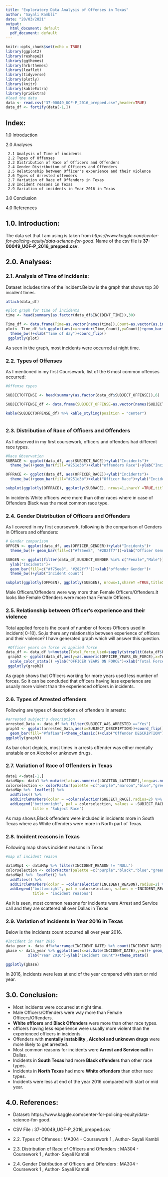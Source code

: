 ```yaml
---
title: "Exploratory Data Analysis of Offenses in Texas"
author: "Sayali Kambli"
date: "20/03/2021"
output:
  html_document: default
  pdf_document: default
---
```


```r
knitr::opts_chunk$set(echo = TRUE)
library(ggplot2)
library(reshape2)
library(ggthemes)
library(hrbrthemes)
library(leaflet)
library(tidyverse) 
library(plotly) 
library(knitr)
library(kableExtra)
library(gridExtra)
#load the data
data <- read.csv("37-00049_UOF-P_2016_prepped.csv",header=TRUE)
data_df <- fortify(data[-1,])
```

## Index:  
  
1.0  Introduction

2.0  Analyses

     2.1 Analysis of Time of incidents          
     2.2 Types of Offenses    
     2.3 Distribution of Race of Officers and Offenders         
     2.4 Gender Distribution of Officers and Offenders     
     2.5 Relationship between Officer's experience and their violence  
     2.6 Types of Arrested offenders                             
     2.7 Variation of Race of Offenders in Texas
     2.8 Incident reasons in Texas 
     2.9 Variation of incidents in Year 2016 in Texas  
    
3.0  Conclusion

4.0  References

## 1.0. Introduction:

The data set that I am using is taken from  *https://www.kaggle.com/center-for-policing-equity/data-science-for-good*.
Name of the csv file is **37-00049_UOF-P_2016_prepped.csv**.
   

## 2.0. Analyses:   
 
 
### 2.1. Analysis of Time of incidents:
Dataset includes time of the incident.Below is the graph that shows top 30 incident times.

```r
attach(data_df)

#plot graph for time of incidents
time <- head(summary(as.factor(data_df$INCIDENT_TIME)),30)

Time_df <- data.frame(Time=as.vector(names(time)),Count=as.vector(as.integer(time)))
plot<- Time_df %>% ggplot(aes(x=reorder(Time,Count),y=Count))+geom_bar(stat="identity",fill="#a17c77")+
  theme_bw()+xlab("Time of day")+coord_flip()
 ggplotly(plot)
```
 As seen in the graph, most incidents were occurred at night time.
 
 
### 2.2. Types of Offenses
As I mentioned in my first Coursework, list of the 6 most common offenses occurred:

```r

#Offense types

SUBJECTOFFENSE <- head(summary(as.factor(data_df$SUBJECT_OFFENSE)),6)

SUBJECTOFFENSE_df <- data.frame(SUBJECT_OFFENSE=as.vector(names(SUBJECTOFFENSE)),Count=as.vector(as.integer(SUBJECTOFFENSE)))

kable(SUBJECTOFFENSE_df) %>% kable_styling(position = "center")
 
```
### 2.3. Distribution of Race of Officers and Offenders
As I observed in my first coursework, officers and offenders had different race types.
```r
#Race Observation
SUBRACE <- ggplot(data_df, aes(SUBJECT_RACE))+ylab("Incidents")+
  theme_bw()+geom_bar(fill="#251e3b")+xlab("offenders Race")+ylab("Incident count")

OFFRACE <- ggplot(data_df, aes(OFFICER_RACE))+ylab("Incidents")+
  theme_bw()+geom_bar(fill="#251e3b")+xlab("Officer Race")+ylab("Incident count")

subplot(ggplotly(OFFRACE), ggplotly(SUBRACE), nrows=1,shareY =TRUE,titleX = TRUE)
```
In incidents White officers were more than other races where in case of Offenders Black was the most common race type.

### 2.4. Gender Distribution of Officers and Offenders 
 As I covered in my first coursework, following is the comparison of Genders in Officers and offenders:
```r
# Gender comparison
OFFGEN <- ggplot(data_df, aes(OFFICER_GENDER))+ylab("Incidents")+
  theme_bw()+ geom_bar(fill=c("#f75ee8", "#282ff7"))+xlab("Officer Gender")+ylab("Incident count")

SUBGEN <- ggplot(filter(data_df,SUBJECT_GENDER %in% c("Female","Male")), aes(SUBJECT_GENDER))+
  ylab("Incidents")+ 
  geom_bar(fill=c("#f75ee8", "#282ff7"))+xlab("offender Gender")+
  theme_bw()+ylab("Incident count")

subplot(ggplotly(OFFGEN), ggplotly(SUBGEN), nrows=1,shareY =TRUE,titleX = TRUE)
```
Male Officers/Offenders were way more than Female Officers/Offenders.It looks like Female Offenders were more than Female Officers.

### 2.5. Relationship between Officer's experience and their violence

Total applied force is the count of number of forces Officers used in incident( 0-10).
So,is there any relationship between experience of officers and their violence?
I have generated graph which will answer this question.
```r
 #Officer years on force vs applied force
data_df <- data_df %>%mutate(Total_force_Used=sapply(strsplit(data_df$FORCE_EFFECTIV, ","), length))
 graph2 <- ggplot(data_df,aes(y=as.numeric(OFFICER_YEARS_ON_FORCE),x=Total_force_Used))+geom_point()+theme_stata() + 
  scale_color_stata() +ylab("OFFICER YEARS ON FORCE")+xlab("Total Force Used")
 ggplotly(graph2)
```

As graph shows that Officers working for more years used less number of forces.
So it can be concluded that officers having less experience are usually more violent than the experienced officers in incidents.

### 2.6. Types of Arrested offenders
  Following are types of descriptions of offenders in arrests:
```r
#arrested subject's description
arrested_Data <- data_df %>% filter(SUBJECT_WAS_ARRESTED =="Yes")
graph3 <- ggplot(arrested_Data,aes(x=SUBJECT_DESCRIPTION))+coord_flip()+
  geom_bar(fill="#faf1aa")+theme_classic()+xlab("Offender DESCRIPTION")+ylab("Count of Arrest")
ggplotly(graph3)
```

As bar chart depicts, most times in arrests offender was either mentally unstable or on Alcohol or unknown drugs.

### 2.7. Variation of Race of Offenders in Texas
```r
data1 <-data[-1,]
dataMAp<- data1 %>% mutate(lat=as.numeric(LOCATION_LATITUDE),long=as.numeric(LOCATION_LONGITUDE))  %>% filter(lat != 0 & long !=0)
colorselection <- colorFactor(palette =c("purple","maroon","blue","green","pink","Yellow","red"),dataMAp$SUBJECT_RACE)
dataMAp %>%  leaflet() %>%
  addTiles() %>%
  addCircleMarkers(color = ~colorselection(SUBJECT_RACE),radius=2) %>%
  addLegend("bottomright", pal = colorselection, values = ~SUBJECT_RACE,
            title = "Subject Race")
```
As map shows,Black offenders were included in incidents more in South Texas where as White offenders were more in North part of Texas. 

### 2.8. Incident reasons in Texas

Following map shows incident reasons in Texas
```r
#map of incident reason

dataMAp1 <- dataMAp %>% filter(INCIDENT_REASON != "NULL")
colorselection <- colorFactor(palette =c("purple","black","blue","green","pink","Yellow","orange","maroon","white","red","grey","light blue","brown"), dataMAp1$INCIDENT_REASON)
dataMAp1 %>%  leaflet() %>%
  addTiles() %>%
  addCircleMarkers(color = ~colorselection(INCIDENT_REASON),radius=2) %>%
  addLegend("bottomright", pal = colorselection, values = ~INCIDENT_REASON,
            title = "incident reasons")
```

As it is seen, most common reasons for incidents were Arrest and Service call and they are scattered all over Dallas in Texas

### 2.9. Variation of incidents in Year 2016 in Texas

Below is the incidents count occurred all over year 2016.

```r
#Incident in Year 2016
data_year <- data_df%>%arrange(INCIDENT_DATE) %>% count(INCIDENT_DATE)  %>% mutate(INCIDENT_DATE=as.Date(INCIDENT_DATE,"%m/%d/%y"))
gbase <- data_year %>% ggplot(aes(x=as.Date(INCIDENT_DATE),y=n))+ geom_line(color="lightblue")+scale_x_date(limit=c(as.Date("2016-01-01"),as.Date("2016-12-31")),date_breaks = "2 month", date_labels = "%b")+
          xlab("Year 2016")+ylab("Incident count")+theme_stata()

ggplotly(gbase)
```
In 2016, incidents were less at end of the year compared with start or mid year.



## 3.0. Conclusion:

*  Most incidents were occurred at night time.
*  Male Officers/Offenders were way more than Female Officers/Offenders.
*  **White officers** and  **Black Offenders** were more than other race types.
*  officers having less experience were usually more violent than the experienced officers in incidents.
*  Offenders with  **mentally instability , Alcohol and unknown drugs** were more likely to get arrested.
*  Most common reasons for incidents were **Arrest and Service call** in Dallas.
*  Incidents in  **South Texas** had more **Black offenders** than other race types.
*  Incidents in  **North Texas** had more **White offenders** than other race types.
*  Incidents were less at end of the year 2016 compared with start or mid year.

## 4.0. References:

* Dataset: https://www.kaggle.com/center-for-policing-equity/data-science-for-good.
* CSV File : 37-00049_UOF-P_2016_prepped.csv

* 2.2. Types of Offenses : MA304 - Coursework 1 , Author- Sayali Kambli
* 2.3. Distribution of Race of Officers and Offenders : MA304 - Coursework 1 , Author- Sayali Kambli
* 2.4. Gender Distribution of Officers and Offenders  : MA304 - Coursework 1 , Author- Sayali Kambli
